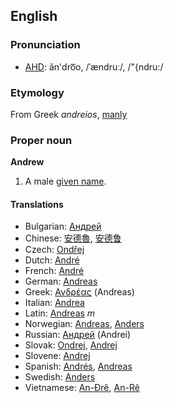 ==English==
===Pronunciation===
*[[w:AHD|AHD]]: ăn'dro͞o, /ˈændruː/, /"{ndru:/

===Etymology===
From Greek ''andreios'', [[manly]]

===Proper noun===
'''Andrew'''

#A male [[given name]].

====Translations====
*Bulgarian: [[Андрей]]
*Chinese: [[安德魯]], [[安德鲁]]
*Czech: [[Ondřej]]
*Dutch: [[André#Dutch|André]]
*French: [[André#French|André]]
*German: [[Andreas#German|Andreas]]
*Greek: [[Ανδρέας]] (Andreas)
*Italian: [[Andrea#Italian|Andrea]]
*Latin: [[Andreas#Latin|Andreas]] ''m''
*Norwegian: [[Andreas#Norwegian|Andreas]], [[Anders#Norwegian|Anders]]
*Russian: [[Андрей]] (Andrei)
*Slovak: [[Ondrej]], [[Andrej#Slovak|Andrej]]
*Slovene: [[Andrej#Slovene|Andrej]]
*Spanish: [[Andrés]], [[Andreas#Spanish|Andreas]]
*Swedish: [[Anders#Swedish|Anders]]
*Vietnamese: [[An-Đrê]], [[An-Rê]]